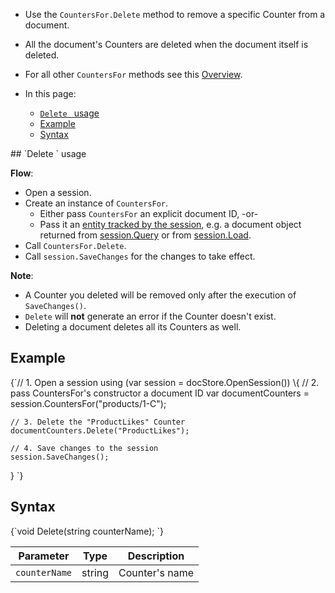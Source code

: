 
<Admonition type="note" title="">

* Use the `CountersFor.Delete` method to remove a specific Counter from a document.

* All the document's Counters are deleted when the document itself is deleted.  

* For all other `CountersFor` methods see this [Overview](../../document-extensions/counters/overview.mdx#counter-methods-and-the--object).

* In this page:
    * [`Delete ` usage](../../document-extensions/counters/delete.mdx#delete-usage)
    * [Example](../../document-extensions/counters/delete.mdx#example)
    * [Syntax](../../document-extensions/counters/delete.mdx#syntax)

</Admonition>
## `Delete ` usage

**Flow**:  

* Open a session.  
* Create an instance of `CountersFor`.  
    * Either pass `CountersFor` an explicit document ID, -or-  
    * Pass it an [entity tracked by the session](../../client-api/session/loading-entities.mdx), 
      e.g. a document object returned from [session.Query](../../client-api/session/querying/how-to-query.mdx) or from [session.Load](../../client-api/session/loading-entities.mdx#load).  
* Call `CountersFor.Delete`.
* Call `session.SaveChanges` for the changes to take effect.  

**Note**:

* A Counter you deleted will be removed only after the execution of `SaveChanges()`.  
* `Delete` will **not** generate an error if the Counter doesn't exist.
* Deleting a document deletes all its Counters as well.



## Example

<TabItem value="counters_region_Delete" label="counters_region_Delete">
<CodeBlock language="csharp">
{`// 1. Open a session
using (var session = docStore.OpenSession())
\{
    // 2. pass CountersFor's constructor a document ID  
    var documentCounters = session.CountersFor("products/1-C");

    // 3. Delete the "ProductLikes" Counter
    documentCounters.Delete("ProductLikes");

    // 4. Save changes to the session
    session.SaveChanges();
\}
`}
</CodeBlock>
</TabItem>



## Syntax

<TabItem value="Delete-definition" label="Delete-definition">
<CodeBlock language="csharp">
{`void Delete(string counterName);
`}
</CodeBlock>
</TabItem>

| Parameter     | Type   | Description    |
|---------------|--------|----------------|
| `counterName` | string | Counter's name |




